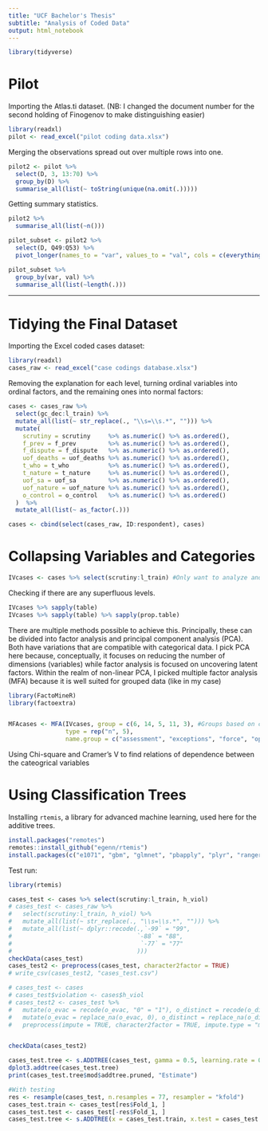 ```yaml
---
title: "UCF Bachelor's Thesis"
subtitle: "Analysis of Coded Data"
output: html_notebook
---
```


```r
library(tidyverse)
```

# Pilot

Importing the Atlas.ti dataset. (NB: I changed the document number for the second holding of Finogenov to make distinguishing easier)

```r
library(readxl)
pilot <- read_excel("pilot coding data.xlsx")
```

Merging the observations spread out over multiple rows into one.

```r
pilot2 <- pilot %>% 
  select(D, 3, 13:70) %>% 
  group_by(D) %>% 
  summarise_all(list(~ toString(unique(na.omit(.)))))
```

Getting summary statistics.

```r
pilot2 %>% 
  summarise_all(list(~n()))

pilot_subset <- pilot2 %>% 
  select(D, Q49:Q53) %>%  
  pivot_longer(names_to = "var", values_to = "val", cols = c(everything(), -D))

pilot_subset %>% 
  group_by(var, val) %>% 
  summarise_all(list(~length(.)))
```

---

# Tidying the Final Dataset

Importing the Excel coded cases dataset:

```r
library(readxl)
cases_raw <- read_excel("case codings database.xlsx")
```

Removing the explanation for each level, turning ordinal variables into ordinal factors, and the remaining ones into normal factors:

```r
cases <- cases_raw %>% 
  select(gc_dec:l_train) %>% 
  mutate_all(list(~ str_replace(., "\\s=\\s.*", ""))) %>% 
  mutate(
    scrutiny = scrutiny     %>% as.numeric() %>% as.ordered(),
    f_prev = f_prev         %>% as.numeric() %>% as.ordered(),
    f_dispute = f_dispute   %>% as.numeric() %>% as.ordered(),
    uof_deaths = uof_deaths %>% as.numeric() %>% as.ordered(),
    t_who = t_who           %>% as.numeric() %>% as.ordered(),
    t_nature = t_nature     %>% as.numeric() %>% as.ordered(),
    uof_sa = uof_sa         %>% as.numeric() %>% as.ordered(),
    uof_nature = uof_nature %>% as.numeric() %>% as.ordered(),
    o_control = o_control   %>% as.numeric() %>% as.ordered()
  )  %>% 
  mutate_all(list(~ as_factor(.)))

cases <- cbind(select(cases_raw, ID:respondent), cases)
```

# Collapsing Variables and Categories

```r
IVcases <- cases %>% select(scrutiny:l_train) #Only want to analyze and reduce the IVs
```

Checking if there are any superfluous levels.

```r
IVcases %>% sapply(table)
IVcases %>% sapply(table) %>% sapply(prop.table)
```

There are multiple methods possible to achieve this. Principally, these can be divided into factor analysis and principal component analysis (PCA). Both have variations that are compatible with categorical data. I pick PCA here because, conceptually, it focuses on reducing the number of dimensions (variables) while factor analysis is focused on uncovering latent factors. Within the realm of non-linear PCA, I picked multiple factor analysis (MFA) because it is well suited for grouped data (like in my case)

```r
library(FactoMineR)
library(factoextra)


MFAcases <- MFA(IVcases, group = c(6, 14, 5, 11, 3), #Groups based on coding form
                type = rep("n", 5), 
                name.group = c("assessment", "exceptions", "force", "operation", "law"))
```

Using Chi-square and Cramer's V to find relations of dependence between the cateogrical variables

# Using Classification Trees

Installing `rtemis`, a library for advanced machine learning, used here for the additive trees.

```r
install.packages("remotes")
remotes::install_github("egenn/rtemis")
install.packages(c("e1071", "gbm", "glmnet", "pbapply", "plyr", "ranger", "rpart", "data.tree", "DiagrammeR", "missRanger")) #Additional dependencies
```

Test run:

```r
library(rtemis)
```


```r
cases_test <- cases %>% select(scrutiny:l_train, h_viol)
# cases_test <- cases_raw %>%
#   select(scrutiny:l_train, h_viol) %>%
#   mutate_all(list(~ str_replace(., "\\s=\\s.*", ""))) %>%
#   mutate_all(list(~ dplyr::recode(.,`-99` = "99",
#                                   `-88` = "88",
#                                    `-77` = "77"
#                                   )))
checkData(cases_test)
cases_test2 <- preprocess(cases_test, character2factor = TRUE)
# write_csv(cases_test2, "cases_test.csv")

# cases_test <- cases
# cases_test$violation <- cases$h_viol
# cases_test2 <- cases_test %>% 
#   mutate(o_evac = recode(o_evac, "0" = "1"), o_distinct = recode(o_distinct, "0" = "1")) %>% 
#   mutate(o_evac = replace_na(o_evac, 0), o_distinct = replace_na(o_distinct, 0)) %>% 
#   preprocess(impute = TRUE, character2factor = TRUE, impute.type = "missForest")


checkData(cases_test2)

cases_test.tree <- s.ADDTREE(cases_test, gamma = 0.5, learning.rate = 0.0001, upsample = TRUE)
dplot3.addtree(cases_test.tree)
print(cases_test.tree$mod$addtree.pruned, "Estimate")

#With testing
res <- resample(cases_test, n.resamples = 77, resampler = "kfold")
cases_test.train <- cases_test[res$Fold_1, ]
cases_test.test <- cases_test[-res$Fold_1, ]
cases_test.tree <- s.ADDTREE(x = cases_test.train, x.test = cases_test.test, gamma = 0.5, learning.rate = 0.0001, upsample = TRUE)
```

